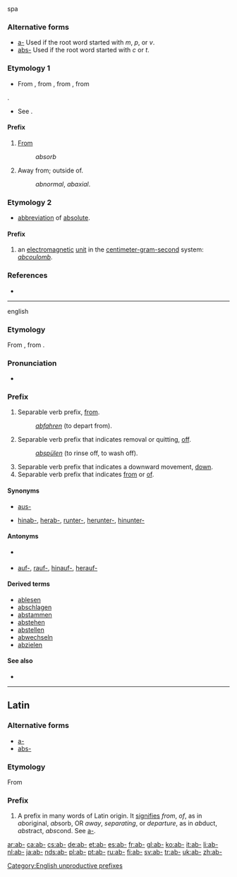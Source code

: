 {{also|Appendix:Variations of "ab"}}
spa

===Alternative forms===
* [[a-]] Used if the root word started with ''m'', ''p'', or ''v''.
* [[abs-]] Used if the root word started with ''c'' or ''t''.

===Etymology 1===
* From {{etyl|ang}} {{term|æf|lang=ang}}, from {{etyl|la}} {{term|ab-|lang=la}}, from {{etyl|grc}} {{term|ἀπό||tr=apó|from|lang=grc}}, from {{etyl|sa}} {{term|अप||tr=ápa|away|lang=sa}} <ref>{{reference-book
 | last = Dobbie | first = Elliott K. | coauthors = Dunmore, C. William, et al. | editor = Barnhart, Robert K.| title = Chambers Dictionary of Etymology | origyear = 1998 | year = 2004 | publisher = Chambers Harrap Publishers Ltd | location = Edinburgh, Scotland | isbn =0550142304 | pages = 1 }}
</ref>.
* See {{etyl|ine-pro|en}} {{recons|apo-|lang=ine-pro}}.

====Prefix====
{{en-prefix}}

# {{context|non-productive}} [[from|From]]
#: ''absorb''
# {{context|non-productive}} Away from; outside of.
#: ''abnormal'', ''abaxial''.

===Etymology 2===
* [[abbreviation]] of [[absolute]].

====Prefix====
{{en-prefix}}

# {{physics}} an [[electromagnetic]] [[unit]] in the [[centimeter-gram-second]] system: ''[[abcoulomb]]''.

===References===
<references/>
* {{R:OneLook}}

[[Category:English unproductive prefixes]]

----

english

===Etymology===
From {{etyl|goh|de}} {{term|ab|lang=goh}}, from {{etyl|gem-pro|de}} {{recons|ab|lang=gem-pro}}.

===Pronunciation===
* {{IPA|[ʔap]|lang=de}}

===Prefix===
{{de-pref}}

# Separable verb prefix, [[from]].
#: ''[[abfahren]]'' (to depart from).
# Separable verb prefix that indicates removal or quitting, [[off]].
#: ''[[abspülen]]'' (to rinse off, to wash off).
# Separable verb prefix that indicates a downward movement, [[down]].
# Separable verb prefix that indicates [[from]] or [[of]].

====Synonyms====
* {{sense|off}} [[aus-]]
* {{sense|down}} [[hinab-]], [[herab-]], [[runter-]], [[herunter-]], [[hinunter-]]

====Antonyms====
* {{sense|on}} {{l/de|an-}}
* {{sense|up}} [[auf-]], [[rauf-]], [[hinauf-]], [[herauf-]]

====Derived terms====
{{prefixsee|de}}
* [[ablesen]]
* [[abschlagen]]
* [[abstammen]]
* [[abstehen]]
* [[abstellen]]
* [[abwechseln]]
* [[abzielen]]

====See also====
* {{l/de|ab}}

----

==Latin==

===Alternative forms===
* [[a-]]
* [[abs-]]

===Etymology===
From {{term|ab||lang=la|from, of, away from}}

===Prefix===
{{head|la|prefix}}

# A prefix in many words of Latin origin. It [[signifies]] ''from'', ''of'', as in ''ab''original, ''ab''sorb, OR ''away'', ''separating'', or ''departure'', as in ''ab''duct, ''abs''tract, ''abs''cond. See [[a-#Latin|a-]].

[[ar:ab-]]
[[ca:ab-]]
[[cs:ab-]]
[[de:ab-]]
[[et:ab-]]
[[es:ab-]]
[[fr:ab-]]
[[gl:ab-]]
[[ko:ab-]]
[[it:ab-]]
[[li:ab-]]
[[nl:ab-]]
[[ja:ab-]]
[[nds:ab-]]
[[pl:ab-]]
[[pt:ab-]]
[[ru:ab-]]
[[fi:ab-]]
[[sv:ab-]]
[[tr:ab-]]
[[uk:ab-]]
[[zh:ab-]]
